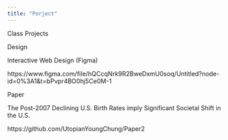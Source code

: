 ```yaml
---
title: "Porject"
---
```


Class Projects

Design

Interactive Web Design (Figma)

https://www.figma.com/file/hQCcqNrk9R2BweDxmU0soq/Untitled?node-id=0%3A1&t=bPvpr4BO0hj5Ce0M-1

Paper

The Post-2007 Declining U.S. Birth Rates imply Significant Societal Shift in the U.S.

https://github.com/UtopianYoungChung/Paper2
